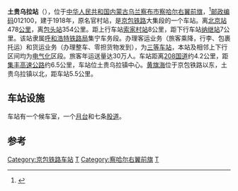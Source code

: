 {{noteTA
|1=zh-cn:始发车次; zh-hk:列車班次;
|2=zh-cn:车次; zh-hk:班次;
}}
{{Infobox China railway station
|车站名称 = 土贵乌拉站
|图片 = No free image-zh.png
|图片介绍 = 
|其他名称 = 官村站
|车站拼音 = Tugin'ul
|英文名称 = Tugin'ul Railway Station
|车站代码 = 
|电报码 = TGC
|拼音码 = TGL
|车站地址 = [[内蒙古自治区|内蒙古]][[乌兰察布市|乌兰察布市]][[察哈尔右翼前旗|察哈尔右翼前旗]][[土贵乌拉镇|土贵乌拉镇]]
|坐标 = {{Coord|40.785996|113.205124|type:railwaystation_region:CN_source:GoogleMaps|display=inline,title}}
|归属 = [[呼和浩特铁路局|呼和浩特铁路局]][[集宁车务段|集宁车务段]]
|车站等级 = [[三等站_(中铁)|三等站]]
|线路 = [[京包铁路|京包铁路]]
}}
'''土贵乌拉站'''（{{mong|m=ᠲᠤᠭ ᠤᠨ<br>ᠠᠭᠤᠯᠠ <br>ᠥᠷᠲᠡᠭᠡ|PS=Tûgin'ûûl Ortoo}}），位于[[中华人民共和国|中华人民共和国]][[内蒙古自治区|内蒙古]][[乌兰察布市|乌兰察布市]][[察哈尔右翼前旗|察哈尔右翼前旗]]，<ref>{{Cite web |url=http://ww.agri.com.cn/railway/1917.htm |title=金农网 土贵乌拉站 |accessdate=2009-08-19 |archive-date=2016-09-23 |archive-url=https://web.archive.org/web/20160923175214/http://ww.agri.com.cn/railway/1917.htm |dead-url=no }}</ref>[[邮政编码|邮政编码]]012100，建于1918年，原名官村站，是[[京包铁路|京包铁路]]大集段的一个车站。离[[北京站|北京站]]478[[公里|公里]]，离[[包头站|包头站]]354公里。距上行车站[[索家村站|索家村站]]8公里，距下行车站[[纳继站|纳继站]]7公里。该站隶属[[呼和浩特铁路局|呼和浩特铁路局]]集宁车务段。办理客运业务（旅客乘降，行李、包裹托运）和货运业务（办理整车、零担货物发到），为[[三等站_(中铁)|三等车站]]，本站及相邻上下行区间均为[[电气化|电气化]]区段。旅客年运送量达30万人。车站距离[[208国道|208国道]]约4.2公里，距[[集丰高速公路|集丰高速公路]]约6.5公里，车站位土贵乌拉镇中心。[[黄旗海|黄旗海]]位于京包铁路以东，土贵乌拉镇以北，距车站5.5公里。

==车站设施==
车站有一个候车室，一个[[月台|月台]]和七条[[股道|股道]]。

==参考==
<references />

{{start rail box}}
{{s-inop|[[索家村站|索家村站]]}}
{{s-line|[[京包铁路|京包铁路]]}}
{{s-inop|[[纳继站|纳继站]]}}
{{end box}}
{{京包铁路}}

[[Category:京包铁路车站|Category:京包铁路车站]]
[[Category:乌兰察布市铁路车站|T]]
[[Category:察哈尔右翼前旗|Category:察哈尔右翼前旗]]
[[Category:1918年启用的铁路车站|T]]